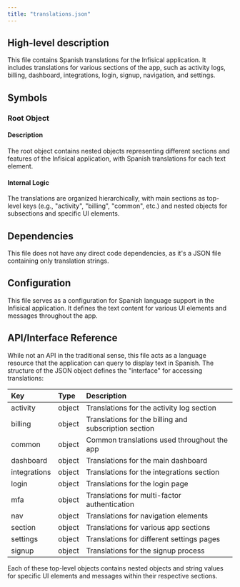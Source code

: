 ```yaml
---
title: "translations.json"
---
```


## High-level description
This file contains Spanish translations for the Infisical application. It includes translations for various sections of the app, such as activity logs, billing, dashboard, integrations, login, signup, navigation, and settings.

## Symbols

### Root Object
#### Description
The root object contains nested objects representing different sections and features of the Infisical application, with Spanish translations for each text element.

#### Internal Logic
The translations are organized hierarchically, with main sections as top-level keys (e.g., "activity", "billing", "common", etc.) and nested objects for subsections and specific UI elements.

## Dependencies
This file does not have any direct code dependencies, as it's a JSON file containing only translation strings.

## Configuration
This file serves as a configuration for Spanish language support in the Infisical application. It defines the text content for various UI elements and messages throughout the app.

## API/Interface Reference
While not an API in the traditional sense, this file acts as a language resource that the application can query to display text in Spanish. The structure of the JSON object defines the "interface" for accessing translations:

| Key | Type | Description |
|:-----|:-----|:------------|
| activity | object | Translations for the activity log section |
| billing | object | Translations for the billing and subscription section |
| common | object | Common translations used throughout the app |
| dashboard | object | Translations for the main dashboard |
| integrations | object | Translations for the integrations section |
| login | object | Translations for the login page |
| mfa | object | Translations for multi-factor authentication |
| nav | object | Translations for navigation elements |
| section | object | Translations for various app sections |
| settings | object | Translations for different settings pages |
| signup | object | Translations for the signup process |

Each of these top-level objects contains nested objects and string values for specific UI elements and messages within their respective sections.